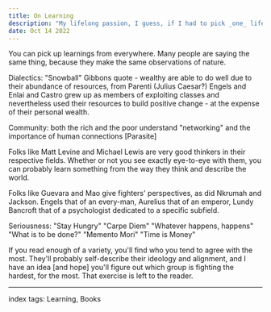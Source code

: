 ```yaml
---
title: On Learning
description: "My lifelong passion, I guess, if I had to pick _one_ lifelong passion in some arbitrary hypothetical."
date: Oct 14 2022
---
```


You can pick up learnings from everywhere. Many people are saying the same thing, because they make the same observations of nature.

Dialectics:
"Snowball"
Gibbons quote - wealthy are able to do well due to their abundance of resources, from Parenti (Julius Caesar?)
Engels and Enlai and Castro grew up as members of exploiting classes and nevertheless used their resources to build positive change - at the expense of their personal wealth.

Community:
both the rich and the poor understand "networking" and the importance of human connections [Parasite]

Folks like Matt Levine and Michael Lewis are very good thinkers in their respective fields. Whether or not you see exactly eye-to-eye with them, you can probably learn something from the way they think and describe the world.

Folks like Guevara and Mao give fighters' perspectives, as did Nkrumah and Jackson. Engels that of an every-man, Aurelius that of an emperor, Lundy Bancroft that of a psychologist dedicated to a specific subfield. 

Seriousness:
"Stay Hungry"
"Carpe Diem"
"Whatever happens, happens"
"What is to be done?"
"Memento Mori"
"Time is Money"



If you read enough of a variety, you'll find who you tend to agree with the most. They'll probably self-describe their ideology and alignment, and I have an idea [and hope] you'll figure out which group is fighting the hardest, for the most. That exercise is left to the reader.


---

index tags: Learning, Books